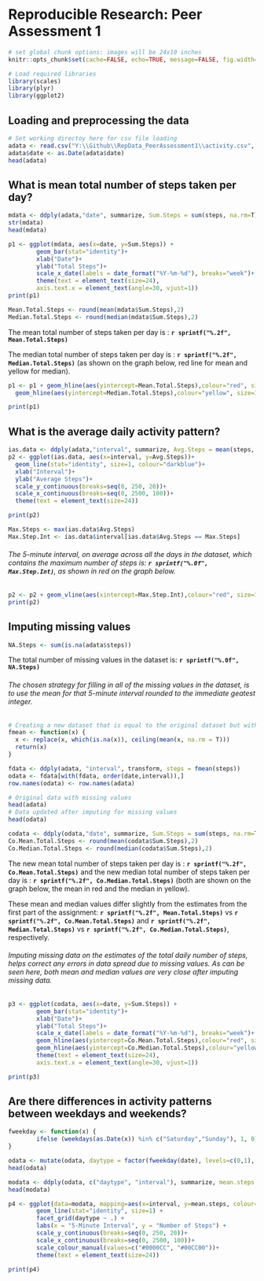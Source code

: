 # Reproducible Research: Peer Assessment 1

```r
# set global chunk options: images will be 24x10 inches
knitr::opts_chunk$set(cache=FALSE, echo=TRUE, message=FALSE, fig.width=24, fig.height=10)
```

```r
# Load required libraries
library(scales)
library(plyr)
library(ggplot2)
```


## Loading and preprocessing the data

```r
# Set working directoy here for csv file loading
adata <- read.csv("Y:\\Github\\RepData_PeerAssessment1\\activity.csv", stringsAsFactors = FALSE)
adata$date <- as.Date(adata$date)
head(adata)
```


## What is mean total number of steps taken per day?

```r
mdata <- ddply(adata,"date", summarize, Sum.Steps = sum(steps, na.rm=T))
str(mdata)
head(mdata)

p1 <- ggplot(mdata, aes(x=date, y=Sum.Steps)) + 
        geom_bar(stat="identity")+
        xlab("Date")+
        ylab("Total Steps")+
        scale_x_date(labels = date_format("%Y-%m-%d"), breaks="week")+
        theme(text = element_text(size=24),
        axis.text.x = element_text(angle=30, vjust=1)) 
print(p1)

Mean.Total.Steps <- round(mean(mdata$Sum.Steps),2)
Median.Total.Steps <- round(median(mdata$Sum.Steps),2)
```

The mean total number of steps taken per day is : **`r sprintf("%.2f", Mean.Total.Steps)`**

The median total number of steps taken per day is : **`r sprintf("%.2f", Median.Total.Steps)`**
(as shown on the graph below, red line for mean and yellow for median).

```r
p1 <- p1 + geom_hline(aes(yintercept=Mean.Total.Steps),colour="red", size=1, linetype="dashed") +
  geom_hline(aes(yintercept=Median.Total.Steps),colour="yellow", size=1, linetype="dashed")

print(p1)
```


## What is the average daily activity pattern?

```r
ias.data <- ddply(adata,"interval", summarize, Avg.Steps = mean(steps, na.rm=T))
p2 <- ggplot(ias.data, aes(x=interval, y=Avg.Steps))+ 
  geom_line(stat="identity", size=1, colour="darkblue")+
  xlab("Interval")+
  ylab("Average Steps")+
  scale_y_continuous(breaks=seq(0, 250, 20))+
  scale_x_continuous(breaks=seq(0, 2500, 100))+
  theme(text = element_text(size=24)) 

print(p2)

Max.Steps <- max(ias.data$Avg.Steps)
Max.Step.Int <- ias.data$interval[ias.data$Avg.Steps == Max.Steps]
```

###### The 5-minute interval, on average across all the days in the dataset, which contains the maximum number of steps is: **`r sprintf("%.0f", Max.Step.Int)`**, as shown in red on the graph below.

```r
p2 <- p2 + geom_vline(aes(xintercept=Max.Step.Int),colour="red", size=1, linetype="dashed")
print(p2)
```


## Imputing missing values

```r
NA.Steps <- sum(is.na(adata$steps))
```
The total number of missing values in the dataset is: **`r sprintf("%.0f", NA.Steps)`**

###### The chosen strategy for filling in all of the missing values in the dataset, is to use the mean for that 5-minute interval rounded to the immediate geatest integer.

```r
# Creating a new dataset that is equal to the original dataset but with the missing data filled in
fmean <- function(x) {
  x <- replace(x, which(is.na(x)), ceiling(mean(x, na.rm = T)))
  return(x)
}

fdata <- ddply(adata, "interval", transform, steps = fmean(steps))
odata <- fdata[with(fdata, order(date,interval)),]
row.names(odata) <- row.names(adata)

# Original data with missing values
head(adata)
# Data updated after imputing for missing values
head(odata)

codata <- ddply(odata,"date", summarize, Sum.Steps = sum(steps, na.rm=T))
Co.Mean.Total.Steps <- round(mean(codata$Sum.Steps),2)
Co.Median.Total.Steps <- round(median(codata$Sum.Steps),2)
```

The new mean total number of steps taken per day is : **`r sprintf("%.2f", Co.Mean.Total.Steps)`**
and the new median total number of steps taken per day is : **`r sprintf("%.2f", Co.Median.Total.Steps)`**
(both are shown on the graph below, the mean in red and the median in yellow).

These mean and median values differ slightly from the estimates from the first part of the assignment: **`r sprintf("%.2f", Mean.Total.Steps)`** vs **`r sprintf("%.2f", Co.Mean.Total.Steps)`** and **`r sprintf("%.2f", Median.Total.Steps)`** vs **`r sprintf("%.2f", Co.Median.Total.Steps)`**, respectively.

###### Imputing missing data on the estimates of the total daily number of steps, helps correct any errors in data spread due to missing values. As can be seen here, both mean and median values are very close after imputing missing data.

```r
p3 <- ggplot(codata, aes(x=date, y=Sum.Steps)) + 
        geom_bar(stat="identity")+
        xlab("Date")+
        ylab("Total Steps")+
        scale_x_date(labels = date_format("%Y-%m-%d"), breaks="week")+ 
        geom_hline(aes(yintercept=Co.Mean.Total.Steps),colour="red", size=1, linetype="dashed")+
        geom_hline(aes(yintercept=Co.Median.Total.Steps),colour="yellow", size=1, linetype="dashed")+
        theme(text = element_text(size=24),
        axis.text.x = element_text(angle=30, vjust=1)) 

print(p3)
```


## Are there differences in activity patterns between weekdays and weekends?

```r
fweekday <- function(x) {
        ifelse (weekdays(as.Date(x)) %in% c("Saturday","Sunday"), 1, 0)
}

odata <- mutate(odata, daytype = factor(fweekday(date), levels=c(0,1), labels=c("weekday","weekend")))
head(odata)

modata <- ddply(odata, c("daytype", "interval"), summarize, mean.steps = mean(steps, na.rm=T))
head(modata)

p4 <- ggplot(data=modata, mapping=aes(x=interval, y=mean.steps, colour=daytype)) + 
        geom_line(stat="identity", size=1) + 
        facet_grid(daytype ~ .) + 
        labs(x = "5-Minute Interval", y = "Number of Steps") + 
        scale_y_continuous(breaks=seq(0, 250, 20))+
        scale_x_continuous(breaks=seq(0, 2500, 100))+
        scale_colour_manual(values=c("#0000CC", "#00CC00"))+
        theme(text = element_text(size=24)) 

print(p4)
```


